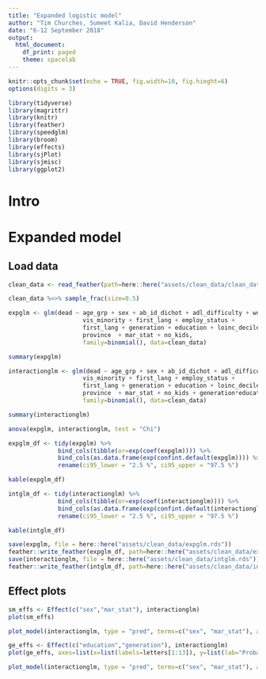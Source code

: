 ```yaml
---
title: "Expanded logistic model"
author: "Tim Churches, Sumeet Kalia, David Henderson"
date: "6-12 September 2018"
output:
  html_document:
    df_print: paged
    theme: spacelab
---
```


```r
knitr::opts_chunk$set(echo = TRUE, fig.width=10, fig.hieght=6)
options(digits = 3)

library(tidyverse)
library(magrittr)
library(knitr)
library(feather)
library(speedglm)
library(broom)
library(effects)
library(sjPlot)
library(sjmisc)
library(ggplot2)
```

# Intro

# Expanded model


## Load data

```r
clean_data <- read_feather(path=here::here("assets/clean_data/clean_data.feather"))
```

```r
clean_data %<>% sample_frac(size=0.5)
```

```r
expglm <- glm(dead ~ age_grp + sex + ab_id_dichot + adl_difficulty + worker_class + 
                     vis_minority + first_lang + employ_status + 
                     first_lang + generation + education + loinc_decile + rur_urb +
                     province  + mar_stat + no_kids, 
                     family=binomial(), data=clean_data)

summary(expglm)
```

```r
interactionglm <- glm(dead ~ age_grp + sex + ab_id_dichot + adl_difficulty + worker_class + 
                     vis_minority + first_lang + employ_status + 
                     first_lang + generation + education + loinc_decile + rur_urb +
                     province  + mar_stat + no_kids + generation*education + sex*mar_stat, 
                     family=binomial(), data=clean_data)

summary(interactionglm)
```

```r
anova(expglm, interactionglm, test = "Chi")
```

```r

expglm_df <- tidy(expglm) %>%
              bind_cols(tibble(or=exp(coef(expglm)))) %>%
              bind_cols(as.data.frame(exp(confint.default(expglm)))) %>%
              rename(ci95_lower = "2.5 %", ci95_upper = "97.5 %")

kable(expglm_df)
```

```r
intglm_df <- tidy(interactionglm) %>%
              bind_cols(tibble(or=exp(coef(interactionglm)))) %>%
              bind_cols(as.data.frame(exp(confint.default(interactionglm)))) %>%
              rename(ci95_lower = "2.5 %", ci95_upper = "97.5 %")

kable(intglm_df)
```

```r
save(expglm, file = here::here("assets/clean_data/expglm.rds"))
feather::write_feather(expglm_df, path=here::here("assets/clean_data/expglm_df.feather"))
save(interactionglm, file = here::here("assets/clean_data/intglm.rds"))
feather::write_feather(intglm_df, path=here::here("assets/clean_data/intglm_df.feather"))
```

## Effect plots

```r
sm_effs <- Effect(c("sex","mar_stat"), interactionglm)
plot(sm_effs)
```

```r
plot_model(interactionglm, type = "pred", terms=c("sex", "mar_stat"), axis.title=c("Sex", "Predicted probability of death"), title="Sex and Marital Status interaction", legend.title="Marital Status" )
```

```r
ge_effs <- Effect(c("education","generation"), interactionglm)
plot(ge_effs, axes=list(x=list(labels=letters[1:13]), y=list(lab="Probability of death")))
```

```r
plot_model(interactionglm, type = "pred", terms=c("sex", "mar_stat"), axis.title=c("Sex", "Predicted probability of death"), title="Sex and Marital Status interaction", legend.title="Marital Status" )
```
